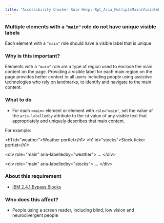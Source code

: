 ```yaml
---
title: "Accessibility Checker Rule Help: Rpt_Aria_MultipleMainsVisibleLabel_Implicit"
---
```


<div className="toolHelp">
<Row>
<Column colLg={16} colMd={8} colSm={4} className="toolHead">

### Multiple elements with a `"main"` role do not have unique visible labels

<div id="locLevel"></div>

Each element with a `"main"` role should have a visible label that is unique

</Column>
</Row>
<Row>
<Column colLg={11} colMd={5} colSm={4} className="toolMain">

### Why is this important?

Elements with a `"main"` role are a type of region used to enclose the main content on the page. Providing a visible label for each main region on the page provides better context to all users including people using assistive technologies who rely on landmarks, to identify and navigate to the main content.

<div id="locSnippet"></div>

### What to do

 * For each `<main>` element or element with `role="main"`, set the value of the `aria-labelledby` attribute to the `id` value of any visible text that appropriately and uniquely describes that main content.

For example:

<CodeSnippet type="multi" light={true}>&lt;h1 id="weather"&gt;Weather portlet&lt;/h1&gt;
&lt;h1 id="stocks"&gt;Stock ticker portlet&lt;/h1&gt;
    
&lt;div role="main" aria-labelledby="weather"&gt;
    ...
&lt;/div&gt;
    
&lt;div role="main" aria-labelledby="stocks"&gt;
    ...
&lt;/div&gt;</CodeSnippet>

</Column>
<Column colLg={5} colMd={3} colSm={4} className="toolLeft">

### About this requirement

* [IBM 2.4.1 Bypass Blocks](https://www.ibm.com/able/requirements/requirements/#2_4_1)

### Who does this affect?

* People using a screen reader, including blind, low vision and neurodivergent people

</Column>
</Row>
</div>

